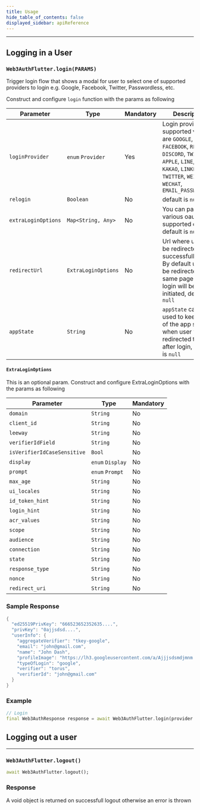 ```yaml
---
title: Usage
hide_table_of_contents: false
displayed_sidebar: apiReference
---
```


---


## Logging in a User

### `Web3AuthFlutter.login(PARAMS)`

Trigger login flow that shows a modal for user to select one of supported providers to login e.g. Google, Facebook, Twitter, Passwordless, etc.

Construct and configure `login` function with the params as following

| Parameter           | Type                | Mandatory | Description                                                                                                                                                                                  |
| ------------------- | ------------------- | --------- | -------------------------------------------------------------------------------------------------------------------------------------------------------------------------------------------- |
| `loginProvider`     | `enum` `Provider`   | Yes       | Login provider, supported values are `GOOGLE`, `FACEBOOK`, `REDDIT`, `DISCORD`, `TWITCH`, `APPLE`, `LINE`, `GITHUB`, `KAKAO`, `LINKEDIN`, `TWITTER`, `WEIBO`, `WECHAT`, `EMAIL_PASSWORDLESS` |
| `relogin`           | `Boolean`           | No        | default is `null`                                                                                                                                                                            |
| `extraLoginOptions` | `Map<String, Any>`  | No        | You can pass various oauth supported options, default is `null`                                                                                                                              |
| `redirectUrl`       | `ExtraLoginOptions` | No        | Url where user will be redirected after successfull login. By default user will be redirected to same page where login will be initiated, default is `null`                                  |
| `appState`          | `String`            | No        | `appState` can be used to keep track of the app state when user will be redirected to app after login, default is `null`                                                                     |

#### `ExtraLoginOptions`

This is an optional param. Construct and configure ExtraLoginOptions with the params as following

| Parameter                   | Type             | Mandatory |
| --------------------------- | ---------------- | --------- |
| `domain`                    | `String`         | No        |
| `client_id`                 | `String`         | No        |
| `leeway`                    | `String`         | No        |
| `verifierIdField`           | `String`         | No        |
| `isVerifierIdCaseSensitive` | `Bool`           | No        |
| `display`                   | `enum` `Display` | No        |
| `prompt`                    | `enum` `Prompt`  | No        |
| `max_age`                   | `String`         | No        |
| `ui_locales`                | `String`         | No        |
| `id_token_hint`             | `String`         | No        |
| `login_hint`                | `String`         | No        |
| `acr_values`                | `String`         | No        |
| `scope`                     | `String`         | No        |
| `audience`                  | `String`         | No        |
| `connection`                | `String`         | No        |
| `state`                     | `String`         | No        |
| `response_type`             | `String`         | No        |
| `nonce`                     | `String`         | No        |
| `redirect_uri`              | `String`         | No        |

### Sample Response

```dart
{
  "ed25519PrivKey": "666523652352635....",
  "privKey": "0ajjsdsd....",
  "userInfo": {
    "aggregateVerifier": "tkey-google",
    "email": "john@gmail.com",
    "name": "John Dash",
    "profileImage": "https://lh3.googleusercontent.com/a/Ajjjsdsmdjmnm...",
    "typeOfLogin": "google",
    "verifier": "torus",
    "verifierId": "john@gmail.com"
  }
}
```

### Example

```dart
// Login
final Web3AuthResponse response = await Web3AuthFlutter.login(provider: Provider.google);

```

## Logging out a user

---

### `Web3AuthFlutter.logout()`

```dart
await Web3AuthFlutter.logout();
```

### Response

A void object is returned on successfull logout otherwise an error is thrown

